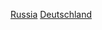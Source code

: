{{Commonscat|Relations of Germany and Russia}}

[[Category:德國雙邊關係|Russia]]
[[Category:俄羅斯雙邊關係|Deutschland]]